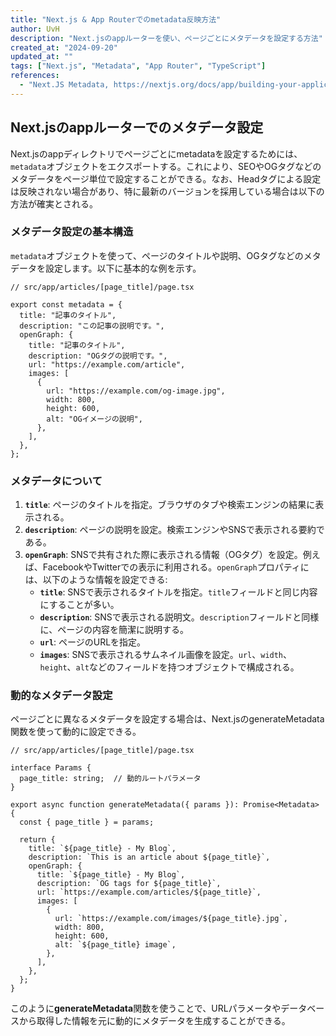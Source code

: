 ```yaml
---
title: "Next.js & App Routerでのmetadata反映方法"
author: UvH
description: "Next.jsのappルーターを使い、ページごとにメタデータを設定する方法"
created_at: "2024-09-20"
updated_at: ""
tags: ["Next.js", "Metadata", "App Router", "TypeScript"]
references:
  - "Next.JS Metadata, https://nextjs.org/docs/app/building-your-application/optimizing/metadata"
---
```


## Next.jsのappルーターでのメタデータ設定

Next.jsのappディレクトリでページごとにmetadataを設定するためには、`metadata`オブジェクトをエクスポートする。これにより、SEOやOGタグなどのメタデータをページ単位で設定することができる。なお、Headタグによる設定は反映されない場合があり、特に最新のバージョンを採用している場合は以下の方法が確実とされる。

### メタデータ設定の基本構造

`metadata`オブジェクトを使って、ページのタイトルや説明、OGタグなどのメタデータを設定します。以下に基本的な例を示す。

```tsx
// src/app/articles/[page_title]/page.tsx

export const metadata = {
  title: "記事のタイトル",
  description: "この記事の説明です。",
  openGraph: {
    title: "記事のタイトル",
    description: "OGタグの説明です。",
    url: "https://example.com/article",
    images: [
      {
        url: "https://example.com/og-image.jpg",
        width: 800,
        height: 600,
        alt: "OGイメージの説明",
      },
    ],
  },
};
```

### メタデータについて

1. **`title`**: ページのタイトルを指定。ブラウザのタブや検索エンジンの結果に表示される。
2. **`description`**: ページの説明を設定。検索エンジンやSNSで表示される要約である。
3. **`openGraph`**: SNSで共有された際に表示される情報（OGタグ）を設定。例えば、FacebookやTwitterでの表示に利用される。`openGraph`プロパティには、以下のような情報を設定できる:
    - **`title`**: SNSで表示されるタイトルを指定。`title`フィールドと同じ内容にすることが多い。
    - **`description`**: SNSで表示される説明文。`description`フィールドと同様に、ページの内容を簡潔に説明する。
    - **`url`**: ページのURLを指定。
    - **`images`**: SNSで表示されるサムネイル画像を設定。`url`、`width`、`height`、`alt`などのフィールドを持つオブジェクトで構成される。

### 動的なメタデータ設定

ページごとに異なるメタデータを設定する場合は、Next.jsのgenerateMetadata関数を使って動的に設定できる。

```tsx
// src/app/articles/[page_title]/page.tsx

interface Params {
  page_title: string;  // 動的ルートパラメータ
}

export async function generateMetadata({ params }): Promise<Metadata> {
  const { page_title } = params;

  return {
    title: `${page_title} - My Blog`,
    description: `This is an article about ${page_title}`,
    openGraph: {
      title: `${page_title} - My Blog`,
      description: `OG tags for ${page_title}`,
      url: `https://example.com/articles/${page_title}`,
      images: [
        {
          url: `https://example.com/images/${page_title}.jpg`,
          width: 800,
          height: 600,
          alt: `${page_title} image`,
        },
      ],
    },
  };
}
```

このように**generateMetadata**関数を使うことで、URLパラメータやデータベースから取得した情報を元に動的にメタデータを生成することができる。
